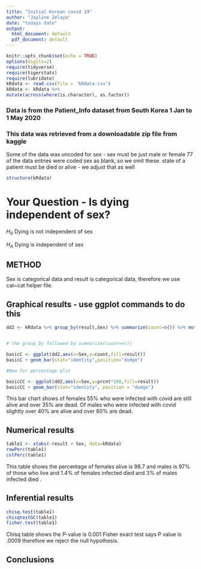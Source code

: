 ```yaml
---
title: "Initial Korean covid 19"
author: "Jayline Zelaya"
date: "todays date"
output:
  html_document: default
  pdf_document: default
---
```


```r
knitr::opts_chunk$set(echo = TRUE)
options(digits=2)
require(tidyverse)
require(tigerstats)
require(lubridate)
kRdata <- read.csv(file = 'kRdata.csv')
kRdata <- kRdata %>%
mutate(across(where(is.character), as.factor))

```
### Data is from the Patient_Info dataset from South Korea 1 Jan to 1 May 2020
### This data was retrieved from a downloadable zip file from kaggle

Some of the data was uncoded for sex - sex must be just male or female
77 of the data entries were coded sex  as blank, so we omit these.
state of a patient must be died or alive - we adjust that as well   
  
```r
structure(kRdata)
```


  
# Your Question - Is dying independent of sex?

$H_0$ Dying is not independent of sex

$H_A$ Dying is independent of sex

## METHOD

Sex is categorical data and result is categorical data, therefore we use cat~cat helper file.



## Graphical results - use ggplot commands to do this 

```r
dd2 <- kRdata %>% group_by(result,Sex) %>% summarize(count=n()) %>% mutate(prcnt=count/sum(count))


# the group_by followed by summarize(count=n())

basicC <- ggplot(dd2,aes(x=Sex,y=count,fill=result))
basicC + geom_bar(stat="identity",position="dodge")

#Now for percentage plot

basicCC <- ggplot(dd2,aes(x=Sex,y=prcnt*100,fill=result)) 
basicCC + geom_bar(stat="identity", position = "dodge")
```


This bar chart shows of females 55% who were infected with covid are still alive and over 35% are dead. Of males who were infected with covid slightly over 40% are alive and over 60% are dead.
  
## Numerical results

```r
table1 <- xtabs(~result + Sex, data=kRdata)
rowPerc(table1)
colPerc(table1)
```

This table shows the percentage of females alive is 98.7 and males is 97% of those who live and 1.4% of females infected died and 3% of males infected died .

## Inferential results 

```r
chisq.test(table1)
chisqtestGC(table1)
fisher.test(table1)
```

Chisq table shows the P-value is 0.001 Fisher exact test says P value is .0009 therefore we reject the null hypothesis.

## Conclusions

